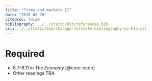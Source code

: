 ```yaml
---
title: "Firms and markets II"
date: "2018-02-26"
citeproc: false
bibliography: ../../static/bib/references.bib
csl: ../../static/bib/chicago-fullnote-bibliography-no-bib.csl
---
```


# Required

- 8.7–8.11 in *The Economy* [@core-econ]
- Other readings TBA
